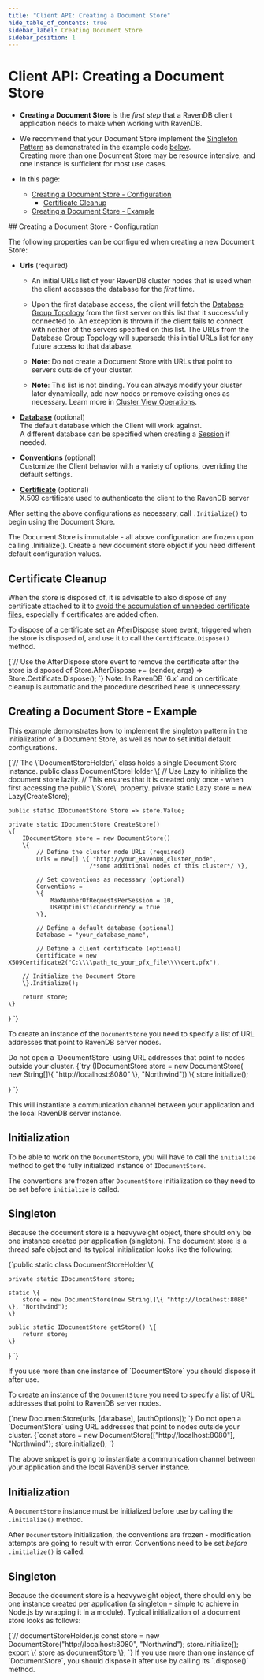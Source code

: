 ---
title: "Client API: Creating a Document Store"
hide_table_of_contents: true
sidebar_label: Creating Document Store
sidebar_position: 1
---




# Client API: Creating a Document Store
<LanguageSwitcher supportedLanguages={supportedLanguages} />
<LanguageContent language="csharp">

<Admonition type="note" title="">  

* **Creating a Document Store** is the _first step_ that a RavenDB client application needs to make when working with RavenDB.

* We recommend that your Document Store implement the [Singleton Pattern](https://csharpindepth.com/articles/Singleton) as demonstrated in 
the example code [below](../client-api/creating-document-store.mdx#creating-a-document-store---example).  
Creating more than one Document Store may be resource intensive, and one instance is sufficient for most use cases.  

* In this page:  
  * [Creating a Document Store - Configuration](../client-api/creating-document-store.mdx#creating-a-document-store---configuration)  
     * [Certificate Cleanup](../client-api/creating-document-store.mdx#certificate-cleanup)  
  * [Creating a Document Store - Example](../client-api/creating-document-store.mdx#creating-a-document-store---example)  
</Admonition>
## Creating a Document Store - Configuration

The following properties can be configured when creating a new Document Store:  
 
* **Urls** (required)  

    * An initial URLs list of your RavenDB cluster nodes that is used when the client accesses the database for the _first_ time.  

    * Upon the first database access, the client will fetch the [Database Group Topology](../studio/database/settings/manage-database-group.mdx) 
    from the first server on this list that it successfully connected to. An exception is thrown if the client fails to connect with neither 
    of the servers specified on this list. The URLs from the Database Group Topology will supersede this initial URLs list for any future 
    access to that database.  

    * **Note**: Do not create a Document Store with URLs that point to servers outside of your cluster.  

    * **Note**: This list is not binding. You can always modify your cluster later dynamically, add new nodes or remove existing ones as 
    necessary. Learn more in [Cluster View Operations](../studio/cluster/cluster-view.mdx#cluster-view-operations).  

* **[Database](../client-api/setting-up-default-database.mdx)** (optional)  
  The default database which the Client will work against.  
  A different database can be specified when creating a [Session](../client-api/session/opening-a-session.mdx) if needed.  

* **[Conventions](../client-api/configuration/conventions.mdx)** (optional)  
  Customize the Client behavior with a variety of options, overriding the default settings.  

* **[Certificate](../client-api/setting-up-authentication-and-authorization.mdx)** (optional)  
  X.509 certificate used to authenticate the client to the RavenDB server  

After setting the above configurations as necessary, call `.Initialize()` to begin using the Document Store.  

<Admonition type="warning" title="">
The Document Store is immutable - all above configuration are frozen upon calling .Initialize().  
Create a new document store object if you need different default configuration values.  
</Admonition>

## Certificate Cleanup

When the store is disposed of, it is advisable to also dispose of any certificate attached 
to it to [avoid the accumulation of unneeded certificate files](https://snede.net/the-most-dangerous-constructor-in-net/), 
especially if certificates are added often.  

To dispose of a certificate set an [AfterDispose](../client-api/how-to/subscribe-to-store-events.mdx#section-2) 
store event, triggered when the store is disposed of, and use it to call the `Certificate.Dispose()` method.  

<TabItem value="certificate_cleanup" label="certificate_cleanup">
<CodeBlock language="csharp">
{`// Use the AfterDispose store event to remove the certificate after the store is disposed of
Store.AfterDispose += (sender, args) => Store.Certificate.Dispose();
`}
</CodeBlock>
</TabItem>  

<Admonition type="note" title="">
Note: In RavenDB `6.x` and on certificate cleanup is automatic and the procedure described here is unnecessary.
</Admonition>



## Creating a Document Store - Example

This example demonstrates how to implement the singleton pattern in the initialization of a Document Store, as well as how to set initial 
default configurations.

<TabItem value="document_store_holder" label="document_store_holder">
<CodeBlock language="csharp">
{`// The \`DocumentStoreHolder\` class holds a single Document Store instance.
public class DocumentStoreHolder
\{
    // Use Lazy<IDocumentStore> to initialize the document store lazily. 
    // This ensures that it is created only once - when first accessing the public \`Store\` property.
    private static Lazy<IDocumentStore> store = new Lazy<IDocumentStore>(CreateStore);

    public static IDocumentStore Store => store.Value;
    
    private static IDocumentStore CreateStore()
    \{
        IDocumentStore store = new DocumentStore()
        \{
            // Define the cluster node URLs (required)
            Urls = new[] \{ "http://your_RavenDB_cluster_node", 
                           /*some additional nodes of this cluster*/ \},

            // Set conventions as necessary (optional)
            Conventions =
            \{
                MaxNumberOfRequestsPerSession = 10,
                UseOptimisticConcurrency = true
            \},

            // Define a default database (optional)
            Database = "your_database_name",

            // Define a client certificate (optional)
            Certificate = new X509Certificate2("C:\\\\path_to_your_pfx_file\\\\cert.pfx"),

        // Initialize the Document Store
        \}.Initialize();

        return store;
    \}
\}
`}
</CodeBlock>
</TabItem>  




</LanguageContent>
<LanguageContent language="java">


To create an instance of the `DocumentStore` you need to specify a list of URL addresses that point to RavenDB server nodes.

<Admonition type="warning" title="Important" id="important" href="#important">
Do not open a `DocumentStore` using URL addresses that point to nodes outside your cluster.
</Admonition>

<TabItem value="document_store_creation" label="document_store_creation">
<CodeBlock language="java">
{`try (IDocumentStore store = new DocumentStore( new String[]\{ "http://localhost:8080" \}, "Northwind")) \{
    store.initialize();


\}
`}
</CodeBlock>
</TabItem>

This will instantiate a communication channel between your application and the local RavenDB server instance.

## Initialization

To be able to work on the `DocumentStore`, you will have to call the `initialize` method to get the fully initialized instance of `IDocumentStore`.

<Admonition type="note" title="Conventions" id="conventions" href="#conventions">

The conventions are frozen after `DocumentStore` initialization so they need to be set before `initialize` is called.

</Admonition>

## Singleton

Because the document store is a heavyweight object, there should only be one instance created per application (singleton). The document store is a thread safe object and its typical
initialization looks like the following:

<TabItem value="document_store_holder" label="document_store_holder">
<CodeBlock language="java">
{`public static class DocumentStoreHolder \{

    private static IDocumentStore store;

    static \{
        store = new DocumentStore(new String[]\{ "http://localhost:8080" \}, "Northwind");
    \}

    public static IDocumentStore getStore() \{
        return store;
    \}
\}
`}
</CodeBlock>
</TabItem>

<Admonition type="note" title="">
If you use more than one instance of `DocumentStore` you should dispose it after use.
</Admonition>


</LanguageContent>
<LanguageContent language="nodejs">


To create an instance of the `DocumentStore` you need to specify a list of URL addresses that point to RavenDB server nodes.

<TabItem value="document_store_ctor" label="document_store_ctor">
<CodeBlock language="js">
{`new DocumentStore(urls, [database], [authOptions]);
`}
</CodeBlock>
</TabItem>

<Admonition type="warning" title="Important" id="important" href="#important">
Do not open a `DocumentStore` using URL addresses that point to nodes outside your cluster.
</Admonition>

<TabItem value="document_store_creation" label="document_store_creation">
<CodeBlock language="js">
{`const store = new DocumentStore(["http://localhost:8080"], "Northwind");
store.initialize();
`}
</CodeBlock>
</TabItem>

The above snippet is going to instantiate a communication channel between your application and the local RavenDB server instance.

## Initialization

A `DocumentStore` instance must be initialized before use by calling the `.initialize()` method.

<Admonition type="note" title="Conventions" id="conventions" href="#conventions">

After `DocumentStore` initialization, the conventions are frozen - modification attempts are going to result with error. Conventions need to be set *before* `.initialize()` is called.

</Admonition>

## Singleton

Because the document store is a heavyweight object, there should only be one instance created per application (a singleton - simple to achieve in Node.js by wrapping it in a module). Typical initialization of a document store looks as follows:

<TabItem value="document_store_holder" label="document_store_holder">
<CodeBlock language="js">
{`// documentStoreHolder.js
const store = new DocumentStore("http://localhost:8080", "Northwind");
store.initialize();
export \{ store as documentStore \}; 
`}
</CodeBlock>
</TabItem>

<Admonition type="note" title="">
If you use more than one instance of `DocumentStore`, you should dispose it after use by calling its `.dispose()` method.
</Admonition>


</LanguageContent>

<!---
### Client API
- [What is a Document Store](../client-api/what-is-a-document-store)
- [Setting up Default Database](../client-api/setting-up-default-database)
- [Setting up Authentication and Authorization](../client-api/setting-up-authentication-and-authorization)
- [Conventions Overview](../client-api/configuration/conventions)
- [What is a Session and How Does it Work](../client-api/session/what-is-a-session-and-how-does-it-work)

### Session
- [What is a Session and How Does it Work](../client-api/session/what-is-a-session-and-how-does-it-work)

### Document Store
- [What is a Document Store](../client-api/what-is-a-document-store)
- [Setting up Default Database](../client-api/setting-up-default-database)
- [Setting up Authentication and Authorization](../client-api/setting-up-authentication-and-authorization)


-->